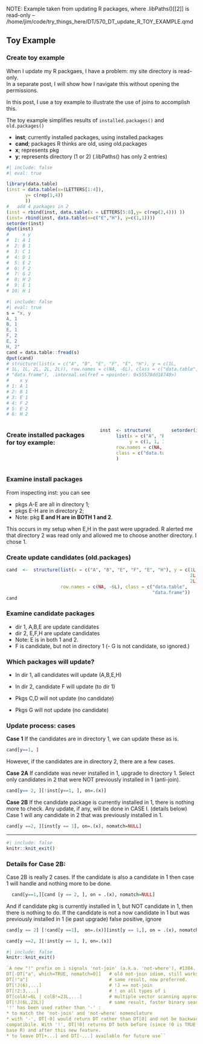   NOTE:  Example taken from updating R packages, where .libPaths()[[2]] is read-only
-- /home/jim/code/try_things_here/DT/570_DT_update_R_TOY_EXAMPLE.qmd
<!-- TODO
- quarto, double column for simple vertical lists, tibbles, etc/

-->

##    Toy Example


###  Create toy example

<!-- {{{ -->


When I update my R packgaes, I have a problem:  my site directory is read-only.  
In a separate post, I will show how I navigate this without opening the
permissions. 

In this post, I use a toy example to illustrate the use of joins to accomplish this.

The toy example simplifies results of  `installed.packages()` and `old.packages()`

- **inst**;  currently installed packages, using installed.packages
- **cand**;  packages R thinks are old, using old.packages
- **x**;     represents pkg
- **y**;     represents directory (1 or 2)      (.libPaths() has only 2 entries)

<!-- }}} -->

<!--
###  Prepare toy example of what `installed.packages` reports:
-->
<!-- {{{ -->
```r
#| include: false
#| eval: true

library(data.table)
(inst = data.table(x=(LETTERS[1:4]),
       y= c(rep(1,4))
       ))
#   add 4 packages in 2
(inst = rbind(inst, data.table(x = LETTERS[5:8],y= c(rep(2,4))) ))
(inst= rbind(inst, data.table(x=c("E","H"), y=c(1,1))))
setorder(inst)
dput(inst)
#     x y
#  1: A 1
#  2: B 1
#  3: C 1
#  4: D 1
#  5: E 2
#  6: F 2
#  7: G 2
#  8: H 2
#  9: E 1
# 10: H 1
```
<!-- }}} -->


<!--
### Prepare Candidates  or old.packages for toy examples
-->
<!-- {{{ -->

```r
#| include: false
#| eval: true
s = "x, y
A, 1
B, 1
E, 1 
F, 2
E, 2
H, 2"
cand = data.table::fread(s)
dput(cand)
# structure(list(x = c("A", "B", "E", "F", "E", "H"), y = c(1L, 
# 1L, 1L, 2L, 2L, 2L)), row.names = c(NA, -6L), class = c("data.table", 
# "data.frame"), .internal.selfref = <pointer: 0x55578dd18740>)
#    x y
# 1: A 1
# 2: B 1
# 3: E 1
# 4: F 2
# 5: E 2
# 6: H 2
```
<!-- }}} -->

:::: {.columns}

### Create installed packages for toy example:
::: {.column width="50%"}
<!-- {{{ -->


```r
inst  <- structure(
      list(x = c("A", "B", "C", "D", "E", "F", "G", "H", "E", "H"), 
           y = c(1, 1, 1, 1, 2, 2, 2, 2, 1, 1)), 
      row.names = c(NA, -10L), 
      class = c("data.table", "data.frame")
      )
```
<!-- }}} -->
:::

::: {.column width="20%"}

```r
setorder(inst)[]
```
:::

::::
### Examine install packages

<!-- {{{ -->
From inspecting inst: you can see   

- pkgs A-E  are all in directory 1;  
- pkgs E-H are in directory 2;  
- Note:  pkg **E and H are in BOTH 1 and 2**.  

This occurs in my setup when E,H in the past were upgraded.   R alerted me that
directory 2 was read only and allowed me to choose another directory.  I chose
1.
<!-- }}} -->

### Create update candidates (old.packages)
<!-- {{{ -->

```r
cand  <-  structure(list(x = c("A", "B", "E", "F", "E", "H"), y = c(1L, 1L, 1L,
                                                                    2L, 2L,
                                                                    2L)),
                    row.names = c(NA, -6L), class = c("data.table",
                                                      "data.frame"))
cand
```
<!-- }}} -->

### Examine candidate packages
<!-- {{{ -->


- dir 1, A,B,E are update candidates
- dir 2, E,F,H are update candidates
- Note:  E is in both 1 and 2.
- F is candidate, but not in directory 1
(- G is not candidate, so ignored.)
<!-- }}} -->

### Which packages will update?
<!-- {{{ -->

- In dir 1, all candidates will update (A,B,E,H)
- In dir 2, candidate F will update (to dir 1)

- Pkgs C,D will not update (no candidate)
- Pkgs G will not update (no candidate)
<!-- }}} -->

### Update process: cases

<!-- {{{ -->
**Case** **1** 
If the candidates are in directory 1, we can update these as is.

```r
cand[y==1, ] 
```

However, if the candidates are in directory 2, there are a few cases.

**Case** **2A**
 If candidate was never installed in 1, upgrade to directory 1.
 Select only candidates in 2 that were NOT previously installed in 1 (anti-join).
```r
cand[y== 2, ][!inst[y==1, ], on=.(x)]
```

**Case** **2B**
If the candidate package is currently installed in 1, there is nothing more to check. Any update, if any, will be done in CASE I. (details below)
Case 1 will any candidate in 2 that was previously installed in 1. 
```r
cand[y ==2, ][inst[y == 1], on=.(x), nomatch=NULL]
```
<!-- }}} -->

***

<!--
### Actual update:

:::: {.columns}

::: {.column width="40%"}
```r
print("installed")
inst
```

:::

::: {.column width="60%"}
```r
print("cand")
cand
```
:::

::::
-->
```r
#| include: false
knitr::knit_exit()
```

### Details for Case 2B:
<!-- {{{ -->
  Case 2B   is really 2 cases.
  If the candidate is also a candidate in 1 then case 1 will handle and nothing more to be done.
```r
  cand[y==1,][cand [y == 2, ], on = .(x), nomatch=NULL]
```
And if candidate pkg is currently installed in 1, but NOT candidate in 1, then there is nothing to do.
 If the candidate is not a now candidate in 1 but was previously installed in  1 (ie past upgrade)
 false positive, ignore
```r
cand[y == 2] [!cand[y ==1],  on=.(x)][inst[y == 1,], on = .(x), nomatch=NULL]
```

```r


cand[y ==2, ][!inst[y == 1, ], on=.(x)]
```
<!-- }}} -->

```r
#| include: false
knitr::knit_exit()
```
```r

`A new "!" prefix on i signals 'not-join' (a.k.a. 'not-where'), #1384.
DT[-DT["a", which=TRUE, nomatch=0]]   # old not-join idiom, still works
DT[!"a"]                              # same result, now preferred.
DT[!J(6),...]                         # !J == not-join
DT[!2:3,...]                          # ! on all types of i
DT[colA!=6L | colB!=23L,...]          # multiple vector scanning approach
DT[!J(6L,23L)]                        # same result, faster binary search
'!' has been used rather than '-' :
* to match the 'not-join' and 'not-where' nomenclature
* with '-', DT[-0] would return DT rather than DT[0] and not be backwards
compatibile. With '!', DT[!0] returns DT both before (since !0 is TRUE in
base R) and after this new feature.
* to leave DT[+...] and DT[-...] available for future use``
```
